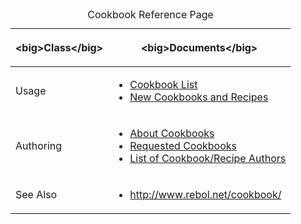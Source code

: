 {| class=&quot;wikitable&quot;
|+ Cookbook Reference Page
! &lt;big&gt;Class&lt;/big&gt; !! &lt;big&gt;Documents&lt;/big&gt;
|-
! Usage
|
*[[Cookbooks|Cookbook List]]
*[[Cookbook Changes|New Cookbooks and Recipes]]
|-
! Authoring
|
*[[About Cookbooks]]
*[[Requested Cookbooks]]
*[[List of Cookbook/Recipe Authors]]
|-
! See Also
|
*http://www.rebol.net/cookbook/
|}